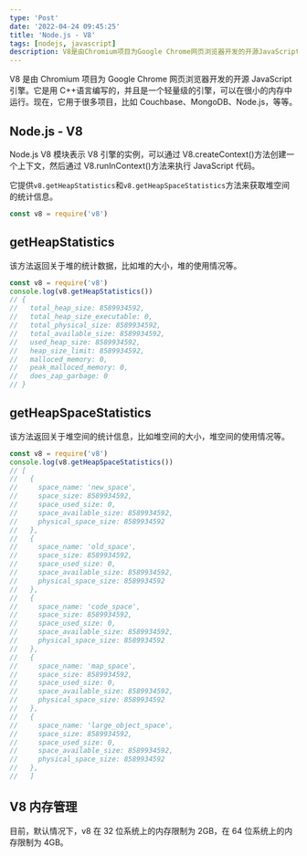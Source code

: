 ```yaml
---
type: 'Post'
date: '2022-04-24 09:45:25'
title: 'Node.js - V8'
tags: [nodejs, javascript]
description: V8是由Chromium项目为Google Chrome网页浏览器开发的开源JavaScript引擎
---
```


V8 是由 Chromium 项目为 Google Chrome 网页浏览器开发的开源 JavaScript 引擎。它是用 C++语言编写的，并且是一个轻量级的引擎，可以在很小的内存中运行。现在，它用于很多项目，比如 Couchbase、MongoDB、Node.js，等等。

## Node.js - V8

Node.js V8 模块表示 V8 引擎的实例，可以通过 V8.createContext()方法创建一个上下文，然后通过 V8.runInContext()方法来执行 JavaScript 代码。

它提供`v8.getHeapStatistics`和`v8.getHeapSpaceStatistics`方法来获取堆空间的统计信息。

```js
const v8 = require('v8')
```

## getHeapStatistics

该方法返回关于堆的统计数据，比如堆的大小，堆的使用情况等。

```js
const v8 = require('v8')
console.log(v8.getHeapStatistics())
// {
//   total_heap_size: 8589934592,
//   total_heap_size_executable: 0,
//   total_physical_size: 8589934592,
//   total_available_size: 8589934592,
//   used_heap_size: 8589934592,
//   heap_size_limit: 8589934592,
//   malloced_memory: 0,
//   peak_malloced_memory: 0,
//   does_zap_garbage: 0
// }
```

## getHeapSpaceStatistics

该方法返回关于堆空间的统计信息，比如堆空间的大小，堆空间的使用情况等。

```js
const v8 = require('v8')
console.log(v8.getHeapSpaceStatistics())
// [
//   {
//     space_name: 'new_space',
//     space_size: 8589934592,
//     space_used_size: 0,
//     space_available_size: 8589934592,
//     physical_space_size: 8589934592
//   },
//   {
//     space_name: 'old_space',
//     space_size: 8589934592,
//     space_used_size: 0,
//     space_available_size: 8589934592,
//     physical_space_size: 8589934592
//   },
//   {
//     space_name: 'code_space',
//     space_size: 8589934592,
//     space_used_size: 0,
//     space_available_size: 8589934592,
//     physical_space_size: 8589934592
//   },
//   {
//     space_name: 'map_space',
//     space_size: 8589934592,
//     space_used_size: 0,
//     space_available_size: 8589934592,
//     physical_space_size: 8589934592
//   },
//   {
//     space_name: 'large_object_space',
//     space_size: 8589934592,
//     space_used_size: 0,
//     space_available_size: 8589934592,
//     physical_space_size: 8589934592
//   },
//   ]
```

## V8 内存管理

目前，默认情况下，v8 在 32 位系统上的内存限制为 2GB，在 64 位系统上的内存限制为 4GB。
